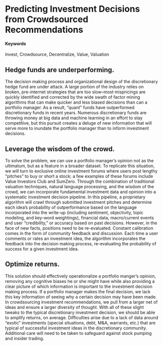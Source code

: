 # Predicting Investment Decisions from Crowdsourced Recommendations  {#crowdsourced-investing}

#### Keywords {-}

Invest, Crowdsource, Decentralize, Value, Valuation

## Hedge funds are underperforming.

The decision making process and organizational design of the discretionary hedge fund are under attack. A large portion of the industry relies on broken, pre-internet strategies that are too slow--most mispricings are quickly identified and corrected by the wide swath of factor mining algorithms that can make quicker and less biased decisions than can a portfolio manager. As a result, "quant" funds have outperformed discretionary funds in recent years. Numerous discretionary funds are throwing money at big data and machine learning in an effort to stay competitive, but this pursuit creates a deluge of new information that will serve more to inundate the portfolio manager than to inform investment decisions.

## Leverage the wisdom of the crowd.

To solve the problem, we can use a portfolio manager's opinion not as the ultimatum, but as a feature in a broader dataset. To replicate this situation, we will turn to exclusive online investment forums where users post lengthy "pitches" to buy or short a stock; a few examples of these forums include Value Investors Club and SumZero. Through the combination of traditional valuation techniques, natural language processing, and the wisdom of the crowd, we can incorporate fundamental investment data and opinion into a systematic investment decision pipeline. In this pipeline, a proprietary algorithm will crawl through submitted investment pitches and determine each idea's probability of outperformance based on the language incorporated into the write-up (including sentiment, objectivity, topic modeling, and key-word weightings), financial data, macro/current events and user "credibility," or accuracy based on past decisions. However, in the face of new facts, positions need to be re-evaluated. Constant calibration comes in the form of community feedback and discussion. Each time a user comments or rates an investment idea, the algorithm incorporates the feedback into the decision making process, re-evaluating the probability of success for a given investment idea.

## Optimize returns.

This solution should effectively operationalize a portfolio manger's opinion, removing any cognitive biases he or she might have while also providing a clear picture of which information is important to the investment decision making process. If a portfolio manager makes the final decision, we lack this key information of seeing why a certain decision may have been made. In crowdsourcing investment recommendations, we pull from a larger net of ideas and ensure a larger diversity of thought. With all of these slight tweaks to the typical discretionary investment decision, we should be able to amplify returns, on average. Difficulties arise due to a lack of data around "exotic" investments (special situations, debt, M&A, warrants, etc.) that are typical of successful investment ideas in the discretionary community. Additional care will need to be taken to safeguard against stock pumping and insider trading.
